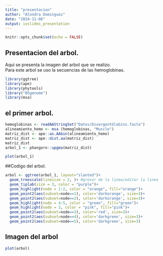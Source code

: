 ```yaml
---
title: "presentacion"
author: "Alondra Dominguez"
date: "2024-11-06"
output: ioslides_presentation
---
```


```r
knitr::opts_chunk$set(echo = FALSE)
```

## Presentacion del arbol.

Aqui se presenta la imagen del arbol que se realizo.  
Para este arbol se uso la secuencias de las hemoglobinas.


```r
library(ggtree)
library(ape)
library(phytools)
library("BSgenome")
library(msa)
```

## el primer arbol.

```r
hemoglobinas <- readAAStringSet("Datos/DivergentGlobins.fasta")
alineamiento_hemo <- msa (hemoglobinas, "Muscle")
matriz_dist <- ape::as.AAbin(alineamiento_hemo)
matriz_dist <- ape::dist.aa(matriz_dist)
matriz_dist
arbol_1 <- phangorn::upgma(matriz_dist)
```

```r
plot(arbol_1)
```


##Codigo del arbol.
```r
arbol <- ggtree(arbol_1, layout="slanted")+
  geom_treescale(linesize = 2, )+ #grosor de la linea/editar la linea
  geom_tiplab(size = 3, color = "purple")+
  geom_highlight(node = 1:2, color = "orange", fill="orange")+
  geom_point2(aes(subset=node==1), color='darkorange', size=3)+
  geom_point2(aes(subset=node==2), color='darkorange', size=3)+
  geom_highlight(node = 4:5, color = "green", fill="green")+
  geom_highlight(node = 3, color = "pink", fill="pink")+
  geom_point2(aes(subset=node==3), color='red', size=3)+
  geom_point2(aes(subset=node==4), color='darkgreen', size=3)+
  geom_point2(aes(subset=node==5), color='darkgreen', size=3)
```

## Imagen del arbol

```r
plot(arbol)
```
